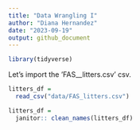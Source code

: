 ```yaml
---
title: "Data Wrangling I"
author: "Diana Hernandez"
date: "2023-09-19"
output: github_document
---
```


```r
library(tidyverse)
```

Let's import the 'FAS__litters.csv' csv.

```r
litters_df =
  read_csv("data/FAS_litters.csv")

litters_df = 
  janitor:: clean_names(litters_df)

```

